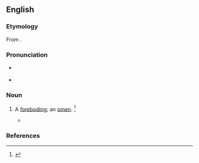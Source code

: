 ==English==

===Etymology===
From {{suffix|en|abode|ment}}.

===Pronunciation===
* {{a|US}} {{IPA|en|/əˈboʊd.mn̩t/}}
* {{audio|en|LL-Q1860 (eng)-Vealhurl-abodement.wav|Audio (UK)}}

===Noun===
{{en-noun}}

# {{lb|en|obsolete}} A [[foreboding]]; an [[omen]]. {{defdate|Attested from the late 16<sup>th</sup> century to the mid 17<sup>th</sup> century.}}<ref name=SOED>{{R:SOED5|page=6}}</ref>
#* {{quote-book|en|author={{w|William Shakespeare}}|title=Henry VI, Part III|section=Act IV, Scene vii|year=1591|passage=Tush, man, '''abodements''' must not now affright us ...}}

===References===
<references/>